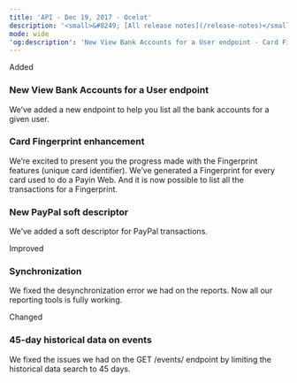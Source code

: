 ```yaml
---
title: 'API - Dec 19, 2017 - Ocelot'  
description: '<small>&#8249; [All release notes](/release-notes)</small>'  
mode: wide  
'og:description': 'New View Bank Accounts for a User endpoint - Card Fingerprint enhancement - New PayPal soft descriptor - Synchronization - 45-day historical data on events'  
---
```

  
  <div class="pill pill-green">Added</div> 
  
### New View Bank Accounts for a User endpoint  

We’ve added a new endpoint to help you list all the bank accounts for a given user. 
  
### Card Fingerprint enhancement  

We’re excited to present you the progress made with the Fingerprint features (unique card identifier). We’ve generated a Fingerprint for every card used to do a Payin Web. And it is now possible to list all the transactions for a Fingerprint. 
  
### New PayPal soft descriptor  

We’ve added a soft descriptor for PayPal transactions.  
  <div class="pill pill-blue">Improved</div> 
  
### Synchronization  

We fixed the desynchronization error we had on the reports. Now all our reporting tools is fully working.  
  <div class="pill pill-orange">Changed</div> 
  
### 45-day historical data on events  

We fixed the issues we had on the GET /events/ endpoint by limiting the historical data search to 45 days.